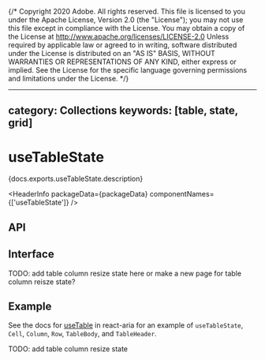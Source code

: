 {/* Copyright 2020 Adobe. All rights reserved.
This file is licensed to you under the Apache License, Version 2.0 (the "License");
you may not use this file except in compliance with the License. You may obtain a copy
of the License at http://www.apache.org/licenses/LICENSE-2.0
Unless required by applicable law or agreed to in writing, software distributed under
the License is distributed on an "AS IS" BASIS, WITHOUT WARRANTIES OR REPRESENTATIONS
OF ANY KIND, either express or implied. See the License for the specific language
governing permissions and limitations under the License. */}



---
category: Collections
keywords: [table, state, grid]
---

# useTableState

<PageDescription>{docs.exports.useTableState.description}</PageDescription>

<HeaderInfo
  packageData={packageData}
  componentNames={['useTableState']} />

## API

<FunctionAPI function={docs.exports.useTableState} links={docs.links} />
<FunctionAPI function={docs.exports.useTableColumnResizeState} links={docs.links} />
<FunctionAPI function={docs.exports.Cell} links={docs.links} />
<FunctionAPI function={docs.exports.Column} links={docs.links} />
<FunctionAPI function={docs.exports.Row} links={docs.links} />
<FunctionAPI function={docs.exports.TableBody} links={docs.links} />
<FunctionAPI function={docs.exports.TableHeader} links={docs.links} />

## Interface

TODO: add table column resize state here or make a new page for table column reisze state?
###
<ClassAPI links={docs.links} class={docs.links[docs.exports.useTableState.return.base.id]} />

## Example

See the docs for [useTable](/react-aria/useTable.html) in react-aria for an example of `useTableState`, `Cell`, `Column`,
`Row`, `TableBody`, and `TableHeader`.

TODO: add table column resize state
